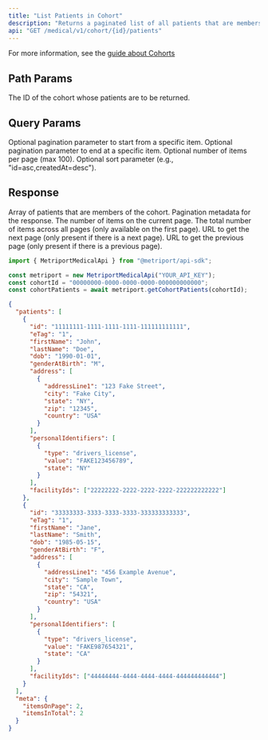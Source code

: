 ```yaml
---
title: "List Patients in Cohort"
description: "Returns a paginated list of all patients that are members of the specified cohort."
api: "GET /medical/v1/cohort/{id}/patients"
---
```


For more information, see the [guide about Cohorts](/medical-api/handling-data/cohorts)

## Path Params

<ParamField path="id" type="string" required>
  The ID of the cohort whose patients are to be returned.
</ParamField>

## Query Params

<ParamField path="fromItem" type="string" required={false}>
  Optional pagination parameter to start from a specific item.
</ParamField>

<ParamField path="toItem" type="string" required={false}>
  Optional pagination parameter to end at a specific item.
</ParamField>

<ParamField path="count" type="number" required={false}>
  Optional number of items per page (max 100).
</ParamField>

<ParamField path="sort" type="string" required={false}>
  Optional sort parameter (e.g., "id=asc,createdAt=desc").
</ParamField>

## Response

<ResponseField name="patients" type="Patient[]" required>
  Array of patients that are members of the cohort.
  <Expandable title="Patient properties">
    <Snippet file="patient-response.mdx" />
  </Expandable>
</ResponseField>

<ResponseField name="meta" type="ResponseMeta" required>
  Pagination metadata for the response.
  <Expandable title="Pagination properties">
    <ResponseField name="itemsOnPage" type="number" required>
      The number of items on the current page.
    </ResponseField>
    <ResponseField name="itemsInTotal" type="number" required={false}>
      The total number of items across all pages (only available on the first page).
    </ResponseField>
    <ResponseField name="nextPage" type="string" required={false}>
      URL to get the next page (only present if there is a next page).
    </ResponseField>
    <ResponseField name="prevPage" type="string" required={false}>
      URL to get the previous page (only present if there is a previous page).
    </ResponseField>
  </Expandable>
</ResponseField>

<ResponseExample>

```javascript Metriport SDK
import { MetriportMedicalApi } from "@metriport/api-sdk";

const metriport = new MetriportMedicalApi("YOUR_API_KEY");
const cohortId = "00000000-0000-0000-0000-000000000000";
const cohortPatients = await metriport.getCohortPatients(cohortId);
```

</ResponseExample>

```json
{
  "patients": [
    {
      "id": "11111111-1111-1111-1111-111111111111",
      "eTag": "1",
      "firstName": "John",
      "lastName": "Doe",
      "dob": "1990-01-01",
      "genderAtBirth": "M",
      "address": [
        {
          "addressLine1": "123 Fake Street",
          "city": "Fake City",
          "state": "NY",
          "zip": "12345",
          "country": "USA"
        }
      ],
      "personalIdentifiers": [
        {
          "type": "drivers_license",
          "value": "FAKE123456789",
          "state": "NY"
        }
      ],
      "facilityIds": ["22222222-2222-2222-2222-222222222222"]
    },
    {        
      "id": "33333333-3333-3333-3333-333333333333",
      "eTag": "1",
      "firstName": "Jane",
      "lastName": "Smith",
      "dob": "1985-05-15",
      "genderAtBirth": "F",
      "address": [
        {
          "addressLine1": "456 Example Avenue",
          "city": "Sample Town",
          "state": "CA",
          "zip": "54321",
          "country": "USA"
        }
      ],
      "personalIdentifiers": [
        {
          "type": "drivers_license",
          "value": "FAKE987654321",
          "state": "CA"
        }
      ],
      "facilityIds": ["44444444-4444-4444-4444-444444444444"]
    }
  ],
  "meta": {
    "itemsOnPage": 2,
    "itemsInTotal": 2
  }
}
```

